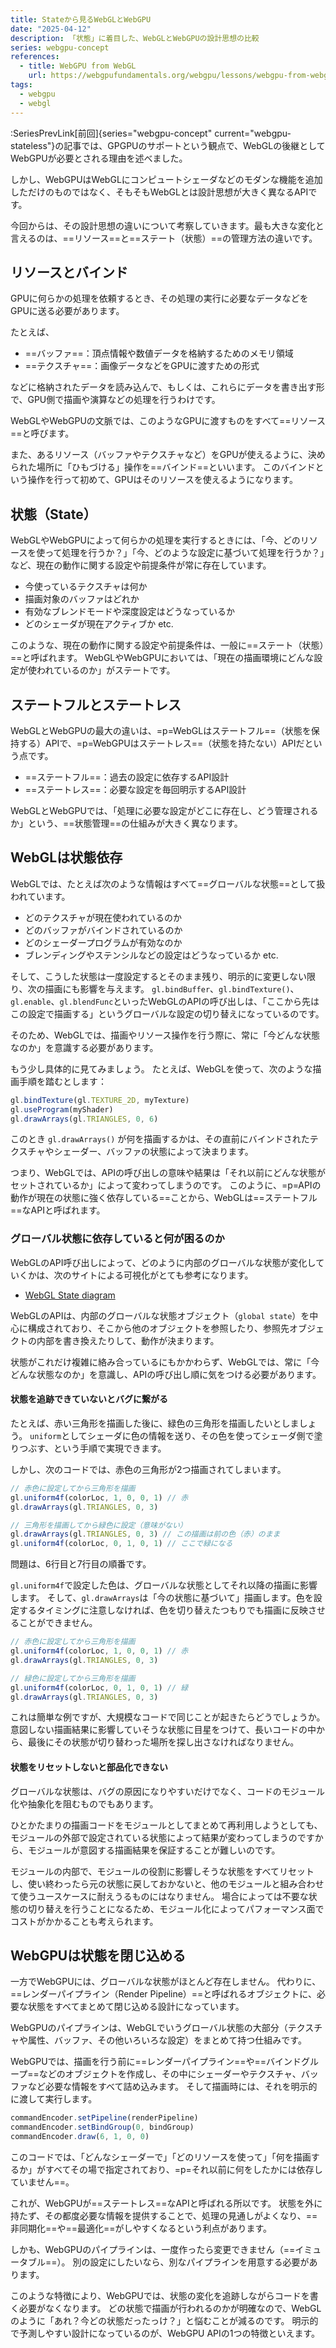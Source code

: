 ```yaml
---
title: Stateから見るWebGLとWebGPU
date: "2025-04-12"
description: 「状態」に着目した、WebGLとWebGPUの設計思想の比較
series: webgpu-concept
references:
  - title: WebGPU from WebGL
    url: https://webgpufundamentals.org/webgpu/lessons/webgpu-from-webgl.html
tags:
  - webgpu
  - webgl
---
```




:SeriesPrevLink[前回]{series="webgpu-concept" current="webgpu-stateless"}の記事では、GPGPUのサポートという観点で、WebGLの後継としてWebGPUが必要とされる理由を述べました。

しかし、WebGPUはWebGLにコンピュートシェーダなどのモダンな機能を追加しただけのものではなく、そもそもWebGLとは設計思想が大きく異なるAPIです。

今回からは、その設計思想の違いについて考察していきます。最も大きな変化と言えるのは、==リソース==と==ステート（状態）==の管理方法の違いです。

## リソースとバインド

GPUに何らかの処理を依頼するとき、その処理の実行に必要なデータなどをGPUに送る必要があります。

たとえば、

- ==バッファ==：頂点情報や数値データを格納するためのメモリ領域
- ==テクスチャ==：画像データなどをGPUに渡すための形式

などに格納されたデータを読み込んで、もしくは、これらにデータを書き出す形で、GPU側で描画や演算などの処理を行うわけです。

WebGLやWebGPUの文脈では、このようなGPUに渡すものをすべて==リソース==と呼びます。

また、あるリソース（バッファやテクスチャなど）をGPUが使えるように、決められた場所に「ひもづける」操作を==バインド==といいます。
このバインドという操作を行って初めて、GPUはそのリソースを使えるようになります。

## 状態（State）

WebGLやWebGPUによって何らかの処理を実行するときには、「今、どのリソースを使って処理を行うか？」「今、どのような設定に基づいて処理を行うか？」など、現在の動作に関する設定や前提条件が常に存在しています。

- 今使っているテクスチャは何か
- 描画対象のバッファはどれか
- 有効なブレンドモードや深度設定はどうなっているか
- どのシェーダが現在アクティブか
  etc.

このような、現在の動作に関する設定や前提条件は、一般に==ステート（状態）==と呼ばれます。
WebGLやWebGPUにおいては、「現在の描画環境にどんな設定が使われているのか」がステートです。

## ステートフルとステートレス

WebGLとWebGPUの最大の違いは、=p=WebGLはステートフル==（状態を保持する）APIで、=p=WebGPUはステートレス==（状態を持たない）APIだという点です。

- ==ステートフル==：過去の設定に依存するAPI設計
- ==ステートレス==：必要な設定を毎回明示するAPI設計

WebGLとWebGPUでは、「処理に必要な設定がどこに存在し、どう管理されるか」という、==状態管理==の仕組みが大きく異なります。

## WebGLは状態依存

WebGLでは、たとえば次のような情報はすべて==グローバルな状態==として扱われています。

- どのテクスチャが現在使われているのか
- どのバッファがバインドされているのか
- どのシェーダープログラムが有効なのか
- ブレンディングやステンシルなどの設定はどうなっているか
  etc.

そして、こうした状態は一度設定するとそのまま残り、明示的に変更しない限り、次の描画にも影響を与えます。
`gl.bindBuffer`、`gl.bindTexture()`、`gl.enable`、`gl.blendFunc`といったWebGLのAPIの呼び出しは、「ここから先はこの設定で描画する」というグローバルな設定の切り替えになっているのです。

そのため、WebGLでは、描画やリソース操作を行う際に、常に「今どんな状態なのか」を意識する必要があります。

もう少し具体的に見てみましょう。
たとえば、WebGLを使って、次のような描画手順を踏むとします：

```js
gl.bindTexture(gl.TEXTURE_2D, myTexture)
gl.useProgram(myShader)
gl.drawArrays(gl.TRIANGLES, 0, 6)
```

このとき `gl.drawArrays()` が何を描画するかは、その直前にバインドされたテクスチャやシェーダー、バッファの状態によって決まります。

つまり、WebGLでは、APIの呼び出しの意味や結果は「それ以前にどんな状態がセットされているか」によって変わってしまうのです。
このように、=p=APIの動作が現在の状態に強く依存している==ことから、WebGLは==ステートフル==なAPIと呼ばれます。

### グローバル状態に依存していると何が困るのか

WebGLのAPI呼び出しによって、どのように内部のグローバルな状態が変化していくかは、次のサイトによる可視化がとても参考になります。

- [WebGL State diagram](https://webglfundamentals.org/webgl/lessons/resources/webgl-state-diagram.html)

<FigureBox src={img_WebglStateDiagram} />

WebGLのAPIは、内部のグローバルな状態オブジェクト（`global state`）を中心に構成されており、そこから他のオブジェクトを参照したり、参照先オブジェクトの内部を書き換えたりして、動作が決まります。

状態がこれだけ複雑に絡み合っているにもかかわらず、WebGLでは、常に「今どんな状態なのか」を意識し、APIの呼び出し順に気をつける必要があります。

#### 状態を追跡できていないとバグに繋がる

たとえば、赤い三角形を描画した後に、緑色の三角形を描画したいとしましょう。
`uniform`としてシェーダに色の情報を送り、その色を使ってシェーダ側で塗りつぶす、という手順で実現できます。

しかし、次のコードでは、赤色の三角形が2つ描画されてしまいます。

```js title="🤔 赤色の三角形が2つ描画されてしまう…" showLineNumbers {5-7}
// 赤色に設定してから三角形を描画
gl.uniform4f(colorLoc, 1, 0, 0, 1) // 赤
gl.drawArrays(gl.TRIANGLES, 0, 3)

// 三角形を描画してから緑色に設定（意味がない）
gl.drawArrays(gl.TRIANGLES, 0, 3) // この描画は前の色（赤）のまま
gl.uniform4f(colorLoc, 0, 1, 0, 1) // ここで緑になる
```

問題は、6行目と7行目の順番です。

`gl.uniform4f`で設定した色は、グローバルな状態としてそれ以降の描画に影響します。
そして、`gl.drawArrays`は「今の状態に基づいて」描画します。色を設定するタイミングに注意しなければ、色を切り替えたつもりでも描画に反映させることができません。

```js title="👍 正しい例：「色を設定してから描画」という順序を徹底" showLineNumbers {5-7}
// 赤色に設定してから三角形を描画
gl.uniform4f(colorLoc, 1, 0, 0, 1) // 赤
gl.drawArrays(gl.TRIANGLES, 0, 3)

// 緑色に設定してから三角形を描画
gl.uniform4f(colorLoc, 0, 1, 0, 1) // 緑
gl.drawArrays(gl.TRIANGLES, 0, 3)
```

これは簡単な例ですが、大規模なコードで同じことが起きたらどうでしょうか。
意図しない描画結果に影響していそうな状態に目星をつけて、長いコードの中から、最後にその状態が切り替わった場所を探し出さなければなりません。

#### 状態をリセットしないと部品化できない

グローバルな状態は、バグの原因になりやすいだけでなく、コードのモジュール化や抽象化を阻むものでもあります。

ひとかたまりの描画コードをモジュールとしてまとめて再利用しようとしても、モジュールの外部で設定されている状態によって結果が変わってしまうのですから、モジュールが意図する描画結果を保証することが難しいのです。

モジュールの内部で、モジュールの役割に影響しそうな状態をすべてリセットし、使い終わったら元の状態に戻しておかないと、他のモジュールと組み合わせて使うユースケースに耐えうるものにはなりません。
場合によっては不要な状態の切り替えを行うことになるため、モジュール化によってパフォーマンス面でコストがかかることも考えられます。

## WebGPUは状態を閉じ込める

一方でWebGPUには、グローバルな状態がほとんど存在しません。
代わりに、==レンダーパイプライン（Render Pipeline）==と呼ばれるオブジェクトに、必要な状態をすべてまとめて閉じ込める設計になっています。

WebGPUのパイプラインは、WebGLでいうグローバル状態の大部分（テクスチャや属性、バッファ、その他いろいろな設定）をまとめて持つ仕組みです。

WebGPUでは、描画を行う前に==レンダーパイプライン==や==バインドグループ==などのオブジェクトを作成し、その中にシェーダーやテクスチャ、バッファなど必要な情報をすべて詰め込みます。
そして描画時には、それを明示的に渡して実行します。

```js
commandEncoder.setPipeline(renderPipeline)
commandEncoder.setBindGroup(0, bindGroup)
commandEncoder.draw(6, 1, 0, 0)
```

このコードでは、「どんなシェーダーで」「どのリソースを使って」「何を描画するか」がすべてその場で指定されており、=p=それ以前に何をしたかには依存していません==。

これが、WebGPUが==ステートレス==なAPIと呼ばれる所以です。
状態を外に持たず、その都度必要な情報を提供することで、処理の見通しがよくなり、==非同期化==や==最適化==がしやすくなるという利点があります。

しかも、WebGPUのパイプラインは、一度作ったら変更できません（==イミュータブル==）。
別の設定にしたいなら、別なパイプラインを用意する必要があります。

このような特徴により、WebGPUでは、状態の変化を追跡しながらコードを書く必要がなくなります。
どの状態で描画が行われるのかが明確なので、WebGLのように「あれ？今どの状態だったっけ？」と悩むことが減るのです。
明示的で予測しやすい設計になっているのが、WebGPU APIの1つの特徴といえます。
